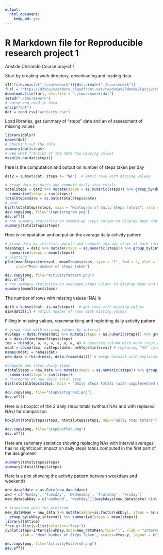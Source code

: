 ```yaml
---
output: 
  html_document: 
    keep_md: yes
---
```

R Markdown file for Reproducible research project 1
===================================================

Aristide Chikando
Course project 1

Start by creating work directory, downloading and loading data

```r
if(!file.exists("./coursework")){dir.create("./coursework")}
furl = "https://d396qusza40orc.cloudfront.net/repdata%2Fdata%2Factivity.zip"
download.file(furl, destfile = "./coursework/dat")
setwd("./coursework")
# unzip and read in data
unzip("dat")
dat = read.csv("activity.csv")
```

Load libraries, get summary of "steps" data and an of assessment of missing values 

```r
library(dplyr)
names(dat)
# Checking out the data
summary(dat$steps)
# See what fraction of the data has missing values
mean(is.na(dat$steps))
```


here is the computation and output on number of steps taken per day

```r
dat2 = subset(dat, steps != "NA")  # Ommit rows with missing values

# group data by dates and compute daily step totals
totalSteps = dat2 %>% mutate(steps = as.numeric(steps)) %>% group_by(date) %>% 
  summarise(steps = sum(steps))
totalSteps$date = as.Date(totalSteps$date)
# plot
hist(totalSteps$steps, main = "Histogram of Daily Steps Totals", xlab = "Daily steps totals")
dev.copy(png, file="StepHistogram.png")
dev.off()
# run summary statistics on summed-up steps column to display mean and median 
summary(totalSteps$steps)
```

Here is computation and output on the average daily activity pattern 
```r
# group data by intervals points and compute avarage steps at each intervals
meanSteps = dat2 %>% mutate(steps = as.numeric(steps)) %>% group_by(interval) %>% 
  summarise(steps = mean(steps))
# plotting
plot(meanSteps$interval, meanSteps$steps, type = "l", lwd = 2, xlab = "5-minute interval", 
     ylab="Mean number of steps taken")

dev.copy(png, file="ActivityPattern.png")
dev.off()
# run summary statistics on averaged steps column to display mean and median
summary(meanSteps$steps)
```

The number of rows with missing values (NA) is
```r
dat3 = subset(dat, is.na(steps))  # get rows with missing values
dim(dat3)[1] # output number of rows with missing values
```

Filling in missing values, resummarizing and replotting daily activity pattern
```r
# group rows with missing values by interval
nvSteps = data.frame(dat3 %>% mutate(steps = as.numeric(steps)) %>% group_by(interval))
a = data.frame(meanSteps$steps)
tmp = rbind(a, a, a, a, a, a, a, a) # generate column with mean steps at each corresponding interval
ndat = cbind(tmp, nvSteps$date, nvSteps$interval) # replacing "NA" column with computed averages
names(ndat) = names(dat)
new_data = rbind(ndat, data.frame(dat2)) # merge dataset with replaced "NAs" to the remaining dataset

#compute new total daily steps
ntotalSteps = new_data %>% mutate(steps = as.numeric(steps)) %>% group_by(date) %>% 
  summarise(steps = sum(steps))
# histogram of new daily total step
hist(ntotalSteps$steps, main = "Daily Steps Totals (with supplemented data)", xlab = "Daily steps totals")

dev.copy(png, file="StepHistogram2.png")
dev.off()
```

Here is a boxplot of the 2 daily steps totals (without NAs and with replaced NAs) for comparison

```r
boxplot(totalSteps$steps, ntotalSteps$steps, main="Daily step totals")

dev.copy(png, file="StepBoxPlot.png")
dev.off()
```

Here are summary statistics showing replacing NAs with interval averages has no signifcicant impact on daily steps totals computed in the first part of the assignment 
```r
summary(totalSteps$steps)
summary(ntotalSteps$steps)
```

Here is a plot showing the activity pattern between weekdays and weekends

```r
new_data$date = as.Date(new_data$date)
wkd = c('Monday', 'Tuesday', 'Wednesday', 'Thursday', 'Friday')
new_data$wkDay = c('weekend', 'weekday')[(weekdays(new_data$date) %in% wkd)+1L]

# transform data for plotting
new_dataMean = new_data %>% mutate(wkDay=as.factor(wkDay), steps = as.numeric(steps)) %>% 
  group_by(wkDay,interval) %>% summarize(steps = mean(steps))
library(lattice)
free.y<-list(y=list(relation="free"))
xyplot(steps~interval|wkDay,data=new_dataMean,type="l", xlab = "Interval", 
       ylab = "Mean Number of Steps Taken", scales=free.y, layout = c(1,2))

dev.copy(png, file="ActivityPattern2.png")
dev.off()
```


